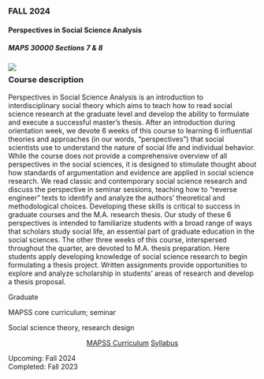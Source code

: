 

::: {.card .class-card-active .equal-height}
::: card-header
### <i class="bi bi-arrow-right-circle-fill"></i> FALL 2024 
:::

#### Perspectives in Social Science Analysis {.card-title}
#####  MAPS 30000 Sections 7 & 8 {.card-subtitle}

![](cards/perspectives-banner.svg){.class-banner fig-alt="Abstract, colorful geometric design"}

::: {.card-body style="margin-top: 0px;"}

::: {.content-narrow style="margin-top:-1rem;"}
### Course description {.course-summary}
:::

::: {.card-text .overflow-y-scroll .content-narrow .class-scroller}

Perspectives in Social Science Analysis is an introduction to interdisciplinary social theory which aims to teach how to read social science research at the graduate level and develop the ability to formulate and execute a successful master’s thesis. After an introduction during orientation week, we devote 6 weeks of this course to learning 6 influential theories and approaches (in our words, "perspectives") that social scientists use to understand the nature of social life and individual behavior. While the course does not provide a comprehensive overview of all perspectives in the social sciences, it is designed to stimulate thought about how standards of argumentation and evidence are applied in social science research. We read classic and contemporary social science research and discuss the perspective in seminar sessions, teaching how to “reverse  engineer” texts to identify and analyze the authors’ theoretical and methodological choices. Developing these skills is critical to success in graduate courses and the M.A. research thesis. Our study of these 6 perspectives is intended to familiarize students with a broad range of ways that scholars study social life, an essential part of graduate education in the social sciences. The other three weeks of this course, interspersed throughout the quarter, are devoted to M.A. thesis preparation. Here students apply developing knowledge of social science research to begin formulating a thesis project. Written assignments provide opportunities to explore and analyze scholarship in students' areas of research and develop a thesis proposal. 

:::
:::

::: {.list-group .list-group-flush}

::: list-group-item
Graduate
:::
::: list-group-item
MAPSS core curriculum; seminar
:::
::: list-group-item
Social science theory, research design
:::
:::

::: {.card-body .content-narrow style="text-align: center;"}
[MAPSS Curriculum](https://mapss.uchicago.edu/programs-of-study/general-curriculum){.card-link .badge}
[Syllabus](#){.card-link .badge}
:::

::: {.card-footer}
Upcoming: Fall 2024 <br> Completed: Fall 2023
:::

:::

